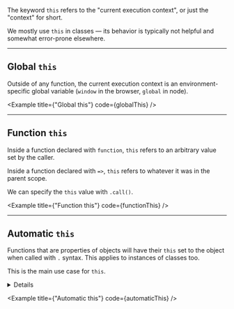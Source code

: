 
The keyword `this` refers to the "current execution context", or just the "context" for short.

We mostly use `this` in classes — its behavior is typically not helpful and somewhat error-prone elsewhere.

---

## Global `this`

Outside of any function, the current execution context is an environment-specific global variable (`window` in the browser, `global` in node).

<Example
  title={"Global this"}
  code={globalThis}
/>

---

## Function `this`

Inside a function declared with `function`, `this` refers to an arbitrary value set by the caller.

Inside a function declared with `=>`, `this` refers to whatever it was in the parent scope.

We can specify the `this` value with `.call()`.

<Example
  title={"Function this"}
  code={functionThis}
/>

---

## Automatic `this`

Functions that are properties of objects will have their `this` set to the object when called with `.` syntax. This applies to instances of classes too.

This is the main use case for `this`.<Details condition={IS_TYPESCRIPT}> Depending on your TypeScript compiler settings, you can force the type of `this` to be defined, which helps avoid errors.</Details>

<Example
  title={"Automatic this"}
  code={automaticThis}
/>
